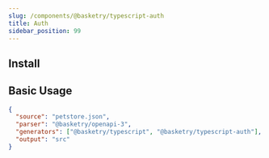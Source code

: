 ```yaml
---
slug: /components/@basketry/typescript-auth
title: Auth
sidebar_position: 99
---
```



## Install

<Install package="@basketry/typescript-auth" />

## Basic Usage

```json title="basketry.config.json"
{
  "source": "petstore.json",
  "parser": "@basketry/openapi-3",
  "generators": ["@basketry/typescript", "@basketry/typescript-auth"],
  "output": "src"
}
```
